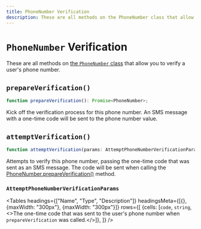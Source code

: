---
title: PhoneNumber Verification
description: These are all methods on the PhoneNumber class that allow you to verify a user's phone number.
---


# `PhoneNumber` Verification

These are all methods on [the `PhoneNumber` class](/docs/references/javascript/phone-number/phone-number) that allow you to verify a user's phone number.

## `prepareVerification()`

```typescript
function prepareVerification(): Promise<PhoneNumber>;
```

Kick off the verification process for this phone number. An SMS message with a one-time code will be sent to the phone number value.

## `attemptVerification()`

```typescript
function attemptVerification(params: AttemptPhoneNumberVerificationParams): Promise<PhoneNumber>;
```

Attempts to verify this phone number, passing the one-time code that was sent as an SMS message. The code will be sent when calling the [PhoneNumber.prepareVerification()](https://clerk.com/docs/reference/clerkjs/phonenumber#prepare-verification) method.

### `AttemptPhoneNumberVerificationParams`

<Tables
  headings={["Name", "Type", "Description"]}
  headingsMeta={[{}, {maxWidth: "300px"}, {maxWidth: "300px"}]}
  rows={[
{cells: [<code>code</code>, <code>string</code>, <>The one-time code that was sent to the user's phone number when <code>prepareVerification</code> was called.</>]},
  ]}
/>
